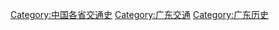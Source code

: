 [[Category:中国各省交通史|Category:中国各省交通史]]
[[Category:广东交通|Category:广东交通]]
[[Category:广东历史|Category:广东历史]]